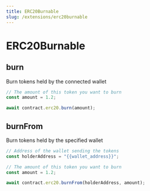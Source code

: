```yaml
---
title: ERC20Burnable
slug: /extensions/erc20burnable
---
```


# ERC20Burnable

## burn

Burn tokens held by the connected wallet

```javascript
// The amount of this token you want to burn
const amount = 1.2;

await contract.erc20.burn(amount);
```

## burnFrom

Burn tokens held by the specified wallet

```javascript
// Address of the wallet sending the tokens
const holderAddress = "{{wallet_address}}";

// The amount of this token you want to burn
const amount = 1.2;

await contract.erc20.burnFrom(holderAddress, amount);
```

